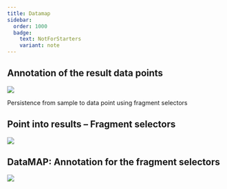 ```yaml
---
title: Datamap
sidebar:
  order: 1000
  badge:
    text: NotForStarters
    variant: note
---
```



## Annotation of the result data points

![](@images/start-here/arc-prototypic-datamap.svg)

Persistence from sample to data point using fragment selectors

## Point into results – Fragment selectors

![](@images/start-here/arc-prototypic-datamap-fragment-selectors1.svg)

## DataMAP: Annotation for the fragment selectors

![](@images/start-here/arc-prototypic-datamap-fragment-selectors2.svg)
